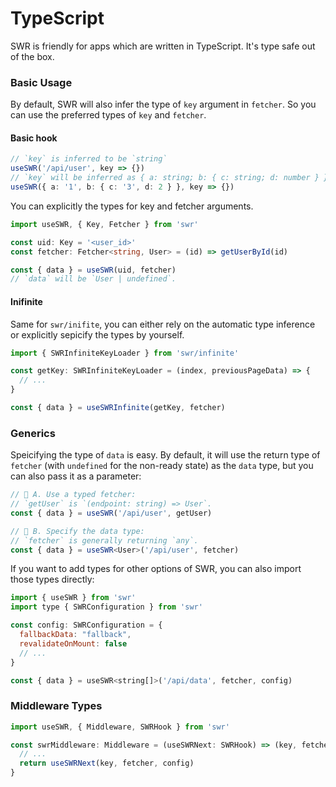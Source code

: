 # TypeScript

SWR is friendly for apps which are written in TypeScript. It's type safe out of the box.

### Basic Usage

By default, SWR will also infer the type of `key` argument in `fetcher`. So you can use the preferred types of `key` and `fetcher`.

#### Basic hook

```typescript
// `key` is inferred to be `string`
useSWR('/api/user', key => {})
// `key` will be inferred as { a: string; b: { c: string; d: number } }
useSWR({ a: '1', b: { c: '3', d: 2 } }, key => {})
```

You can explicitly the types for key and fetcher arguments.

```typescript
import useSWR, { Key, Fetcher } from 'swr'

const uid: Key = '<user_id>'
const fetcher: Fetcher<string, User> = (id) => getUserById(id)

const { data } = useSWR(uid, fetcher)
// `data` will be `User | undefined`.
```


#### Inifinite

Same for `swr/inifite`, you can either rely on the automatic type inference or explicitly sepicify the types by yourself.

```typescript
import { SWRInfiniteKeyLoader } from 'swr/infinite'

const getKey: SWRInfiniteKeyLoader = (index, previousPageData) => {
  // ...
}

const { data } = useSWRInfinite(getKey, fetcher)
```

### Generics

Speicifying the type of `data` is easy. By default, it will use the return type of `fetcher` (with `undefined` for the non-ready state) as the `data` type, but you can also pass it as a parameter:

```typescript
// 🔹 A. Use a typed fetcher:
// `getUser` is `(endpoint: string) => User`.
const { data } = useSWR('/api/user', getUser)

// 🔹 B. Specify the data type:
// `fetcher` is generally returning `any`.
const { data } = useSWR<User>('/api/user', fetcher)
```

If you want to add types for other options of SWR, you can also import those types directly:

```js
import { useSWR } from 'swr'
import type { SWRConfiguration } from 'swr'

const config: SWRConfiguration = {
  fallbackData: "fallback",
  revalidateOnMount: false
  // ...
}

const { data } = useSWR<string[]>('/api/data', fetcher, config)
```

### Middleware Types

```typescript
import useSWR, { Middleware, SWRHook } from 'swr'

const swrMiddleware: Middleware = (useSWRNext: SWRHook) => (key, fetcher, config) => {
  // ...
  return useSWRNext(key, fetcher, config)
}
```
